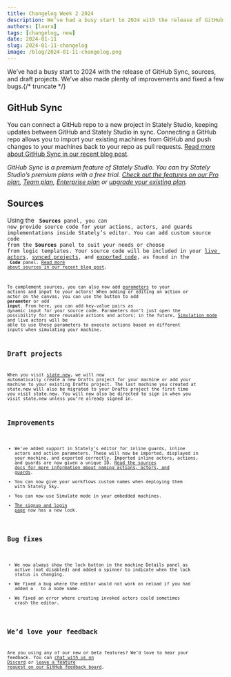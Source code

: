 ```yaml
---
title: Changelog Week 2 2024
description: We’ve had a busy start to 2024 with the release of GitHub Sync, sources, and draft projects. We’ve also made plenty of improvements and fixed a few bugs.
authors: [laura]
tags: [changelog, new]
date: 2024-01-11
slug: 2024-01-11-changelog
image: /blog/2024-01-11-changelog.png
---
```


We’ve had a busy start to 2024 with the release of GitHub Sync, sources, and draft projects. We’ve also made plenty of improvements and fixed a few bugs.{/* truncate */}

## GitHub Sync

You can connect a GitHub repo to a new project in Stately Studio, keeping updates between GitHub and Stately Studio in sync. Connecting a GitHub repo allows you to import your existing machines from GitHub and push changes to your machines back to your repo as pull requests. [Read more about GitHub Sync in our recent blog post](../../docs/assets/blog/2024-01-09-introducing-bidirectional-github-sync).

_GitHub Sync is a premium feature of Stately Studio. You can try Stately Studio’s premium plans with a free trial. [Check out the features on our Pro plan](/docs/studio-pro-plan), [Team plan](/docs/studio-team-plan), [Enterprise plan](/docs/studio-enterprise-plan) or [upgrade your existing plan](https://stately.ai/registry/billing)._

## Sources

Using the <Code size={18} /> **Sources** panel, you can now provide source code for your actions, actors, and guards implementations inside Stately’s editor. You can add custom source code from the **Sources** panel to suit your needs or choose from logic templates. Your source code will be included in your [live actors](/docs/stately-sky-getting-started), [synced projects](/docs/import-from-github), and [exported code](/docs/export-as-code), as found in the <Code size={18} /> **Code** panel. [Read more about sources in our recent blog post](../../docs/assets/blog/2024-01-09-introducing-sources).

To complement sources, you can also now add [parameters](/docs/actions#dynamic-action-parameters) to your actions and input to your actors! When adding or editing an action or actor on the canvas, you can use the button to add <Plus size={18}/> **parameter** or add <Plus size={18}/> **input**. From here, you can add key-value pairs as dynamic input for your source code. Parameters don’t just open the possibility for more reusable actions and actors; in the future, [Simulation mode](/docs/simulation-mode) and live actors will be able to use these parameters to execute actions based on different inputs when simulating your machine.

## Draft projects

When you visit [state.new](https://state.new), we will now automatically create a new Drafts project for your machine or add your machine to your existing Drafts project. The last machine you created at state.new will also be migrated to your Drafts project the first time you visit state.new. You will now also be directed to sign in when you visit state.new unless you’re already signed in.

## Improvements

- We’ve added support in Stately’s editor for inline guards, inline actors and action parameters. These will now be imported, displayed in your machine, and exported correctly. Imported inline actors, actions, and guards are now given a unique ID. [Read the sources docs for more information about naming actions, actors, and guards](/docs/sources/#unnamed-actions-actors-and-guards).
- You can now give your workflows custom names when deploying them with Stately Sky.
- You can now use Simulate mode in your embedded machines.
- [The signup and login page](https://stately.ai/registry/login) now has a new look.

## Bug fixes

- We now always show the lock button in the machine Details panel as active (not disabled) and added a spinner to indicate when the lock status is changing.
- We fixed a bug where the editor would not work on reload if you had added a `.` to a node name.
- We fixed an error where creating invoked actors could sometimes crash the editor.

## We’d love your feedback

Are you using any of our new or beta features? We’d love to hear your feedback. You can [chat with us on Discord](https://discord.stately.ai) or [leave a feature request on our GitHub feedback board](https://github.com/orgs/statelyai/projects/2).
